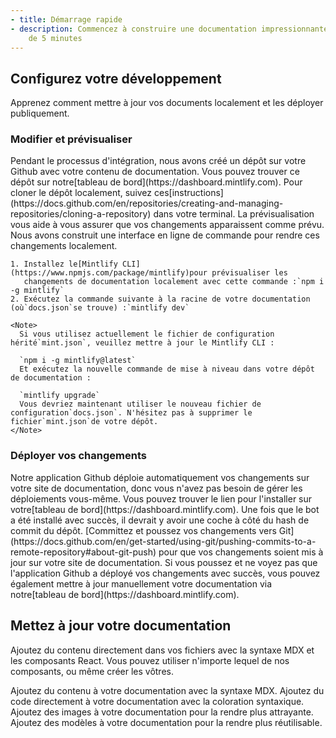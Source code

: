 ```yaml
---
- title: Démarrage rapide
- description: Commencez à construire une documentation impressionnante en moins
    de 5 minutes
---
```


## Configurez votre développement

Apprenez comment mettre à jour vos documents localement et les déployer publiquement.

### Modifier et prévisualiser

<AccordionGroup>
  <Accordion icon="github" title="Clonez vos documents localement">
    Pendant le processus d'intégration, nous avons créé un dépôt sur votre Github avec
    votre contenu de documentation. Vous pouvez trouver ce dépôt sur notre[tableau de bord](https://dashboard.mintlify.com). Pour cloner le dépôt
    localement, suivez ces[instructions](https://docs.github.com/en/repositories/creating-and-managing-repositories/cloning-a-repository)
    dans votre terminal.
  </Accordion>

  <Accordion icon="rectangle-terminal" title="Prévisualiser les changements">
    La prévisualisation vous aide à vous assurer que vos changements apparaissent comme prévu. Nous avons construit une
    interface en ligne de commande pour rendre ces changements localement.

    1. Installez le[Mintlify CLI](https://www.npmjs.com/package/mintlify)pour prévisualiser les
       changements de documentation localement avec cette commande :`npm i -g mintlify`
    2. Exécutez la commande suivante à la racine de votre documentation (où`docs.json`se trouve) :`mintlify dev`

    <Note>
      Si vous utilisez actuellement le fichier de configuration hérité`mint.json`, veuillez mettre à jour le Mintlify CLI :

      `npm i -g mintlify@latest`
      Et exécutez la nouvelle commande de mise à niveau dans votre dépôt de documentation :

      `mintlify upgrade`
      Vous devriez maintenant utiliser le nouveau fichier de configuration`docs.json`. N'hésitez pas à supprimer le fichier`mint.json`de votre dépôt.
    </Note>
  </Accordion>
</AccordionGroup>

### Déployer vos changements

<AccordionGroup>
  <Accordion icon="message-bot" title="Installez notre application Github">
    Notre application Github déploie automatiquement vos changements sur votre site de documentation, donc vous
    n'avez pas besoin de gérer les déploiements vous-même. Vous pouvez trouver le lien pour l'installer sur
    votre[tableau de bord](https://dashboard.mintlify.com). Une fois que le bot a été
    installé avec succès, il devrait y avoir une coche à côté du hash de commit
    du dépôt.
  </Accordion>

  <Accordion icon="rocket" title="Poussez vos changements">
    [Committez et poussez vos changements vers
    Git](https://docs.github.com/en/get-started/using-git/pushing-commits-to-a-remote-repository#about-git-push)
    pour que vos changements soient mis à jour sur votre site de documentation. Si vous poussez et ne voyez pas que
    l'application Github a déployé vos changements avec succès, vous pouvez également mettre à jour
    manuellement votre documentation via notre[tableau de bord](https://dashboard.mintlify.com).
  </Accordion>
</AccordionGroup>

## Mettez à jour votre documentation

Ajoutez du contenu directement dans vos fichiers avec la syntaxe MDX et les composants React. Vous pouvez utiliser n'importe lequel de nos composants, ou même créer les vôtres.

<CardGroup>
  <Card title="Ajouter du contenu avec MDX" icon="file" href="/fr/essentials/markdown">
    Ajoutez du contenu à votre documentation avec la syntaxe MDX.
  </Card>

  <Card title="Ajouter des blocs de code" icon="square-code" href="/fr/essentials/code">
    Ajoutez du code directement à votre documentation avec la coloration syntaxique.
  </Card>

  <Card title="Ajouter des images" icon="image" href="/fr/essentials/images">
    Ajoutez des images à votre documentation pour la rendre plus attrayante.
  </Card>

  <Card title="Ajouter des composants personnalisés" icon="puzzle-piece" href="/fr/essentials/reusable-snippets">
    Ajoutez des modèles à votre documentation pour la rendre plus réutilisable.
  </Card>
</CardGroup>
